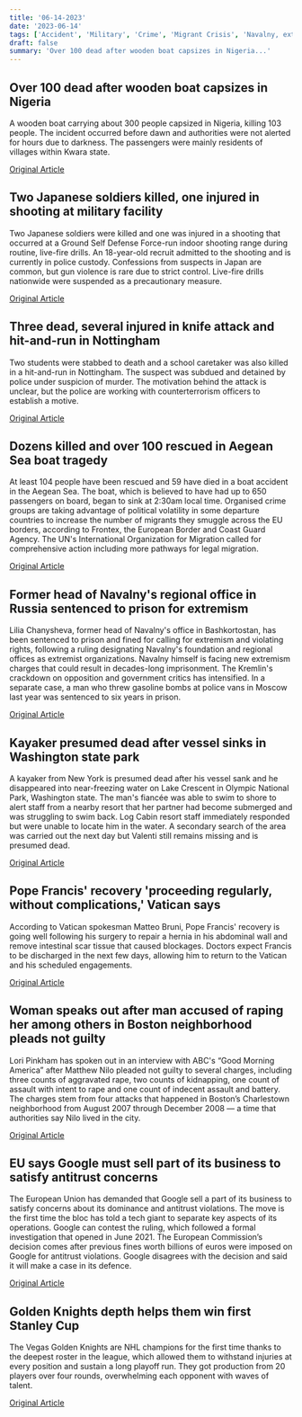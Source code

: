 ```yaml
---
title: '06-14-2023'
date: '2023-06-14'
tags: ['Accident', 'Military', 'Crime', 'Migrant Crisis', 'Navalny, extremism, Kremlin crackdown', 'kayaking', 'Pope Francis', 'Antitrust', 'NHL']
draft: false
summary: 'Over 100 dead after wooden boat capsizes in Nigeria...'
---
```


## Over 100 dead after wooden boat capsizes in Nigeria
A wooden boat carrying about 300 people capsized in Nigeria, killing 103 people. The incident occurred before dawn and authorities were not alerted for hours due to darkness. The passengers were mainly residents of villages within Kwara state.

[Original Article](https://abcnews.go.com/International/boat-wedding-guests-capsizes-nigeria/story?id=100065985)

## Two Japanese soldiers killed, one injured in shooting at military facility
Two Japanese soldiers were killed and one was injured in a shooting that occurred at a Ground Self Defense Force-run indoor shooting range during routine, live-fire drills. An 18-year-old recruit admitted to the shooting and is currently in police custody. Confessions from suspects in Japan are common, but gun violence is rare due to strict control. Live-fire drills nationwide were suspended as a precautionary measure.

[Original Article](https://abcnews.go.com/International/2-dead-japan-after-shooting-live-fire-training/story?id=100061370)

## Three dead, several injured in knife attack and hit-and-run in Nottingham
Two students were stabbed to death and a school caretaker was also killed in a hit-and-run in Nottingham. The suspect was subdued and detained by police under suspicion of murder. The motivation behind the attack is unclear, but the police are working with counterterrorism officers to establish a motive.

[Original Article](https://abcnews.go.com/International/wireStory/uk-police-hunt-motive-nottingham-attack-friends-mourn-100062287)

## Dozens killed and over 100 rescued in Aegean Sea boat tragedy
At least 104 people have been rescued and 59 have died in a boat accident in the Aegean Sea. The boat, which is believed to have had up to 650 passengers on board, began to sink at 2:30am local time. Organised crime groups are taking advantage of political volatility in some departure countries to increase the number of migrants they smuggle across the EU borders, according to Frontex, the European Border and Coast Guard Agency. The UN's International Organization for Migration called for comprehensive action including more pathways for legal migration.

[Original Article](https://abcnews.go.com/International/rescue-underway-after-boat-carrying-migrants-capsizes-greece/story?id=100062986)

## Former head of Navalny's regional office in Russia sentenced to prison for extremism
Lilia Chanysheva, former head of Navalny's office in Bashkortostan, has been sentenced to prison and fined for calling for extremism and violating rights, following a ruling designating Navalny's foundation and regional offices as extremist organizations. Navalny himself is facing new extremism charges that could result in decades-long imprisonment. The Kremlin's crackdown on opposition and government critics has intensified. In a separate case, a man who threw gasoline bombs at police vans in Moscow last year was sentenced to six years in prison.

[Original Article](https://abcnews.go.com/International/wireStory/russian-court-sends-associate-kremlin-foe-navalny-prison-100064091)

## Kayaker presumed dead after vessel sinks in Washington state park
A kayaker from New York is presumed dead after his vessel sank and he disappeared into near-freezing water on Lake Crescent in Olympic National Park, Washington state. The man's fiancée was able to swim to shore to alert staff from a nearby resort that her partner had become submerged and was struggling to swim back. Log Cabin resort staff immediately responded but were unable to locate him in the water. A secondary search of the area was carried out the next day but Valenti still remains missing and is presumed dead.

[Original Article](https://abcnews.go.com/US/kayaker-presumed-dead-after-disappearing-frigid-water-fiance/story?id=100062388)

## Pope Francis' recovery 'proceeding regularly, without complications,' Vatican says
According to Vatican spokesman Matteo Bruni, Pope Francis' recovery is going well following his surgery to repair a hernia in his abdominal wall and remove intestinal scar tissue that caused blockages. Doctors expect Francis to be discharged in the next few days, allowing him to return to the Vatican and his scheduled engagements.

[Original Article](https://abcnews.go.com/International/wireStory/pope-expected-released-hospital-after-abdominal-surgery-vatican-100065559)

## Woman speaks out after man accused of raping her among others in Boston neighborhood pleads not guilty
Lori Pinkham has spoken out in an interview with ABC's “Good Morning America” after Matthew Nilo pleaded not guilty to several charges, including three counts of aggravated rape, two counts of kidnapping, one count of assault with intent to rape and one count of indecent assault and battery. The charges stem from four attacks that happened in Boston’s Charlestown neighborhood from August 2007 through December 2008 — a time that authorities say Nilo lived in the city.

[Original Article](https://abcnews.go.com/US/wireStory/woman-forward-accuse-lawyer-2007-rape-boston-face-100070489)

## EU says Google must sell part of its business to satisfy antitrust concerns
The European Union has demanded that Google sell a part of its business to satisfy concerns about its dominance and antitrust violations. The move is the first time the bloc has told a tech giant to separate key aspects of its operations. Google can contest the ruling, which followed a formal investigation that opened in June 2021. The European Commission’s decision comes after previous fines worth billions of euros were imposed on Google for antitrust violations. Google disagrees with the decision and said it will make a case in its defence.

[Original Article](https://abcnews.go.com/International/wireStory/eu-regulators-order-google-break-digital-ad-business-100064836)

## Golden Knights depth helps them win first Stanley Cup
The Vegas Golden Knights are NHL champions for the first time thanks to the deepest roster in the league, which allowed them to withstand injuries at every position and sustain a long playoff run. They got production from 20 players over four rounds, overwhelming each opponent with waves of talent.

[Original Article](https://abcnews.go.com/Politics/wireStory/vegas-golden-knights-win-stanley-cup-depth-consistency-100058521)
